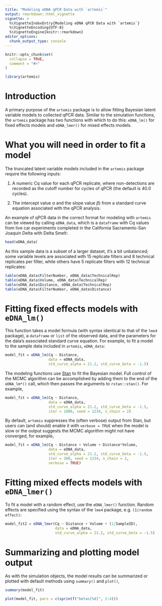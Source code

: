 ```yaml
---
title: "Modeling eDNA qPCR Data with `artemis`"
output: rmarkdown::html_vignette
vignette: >
  %\VignetteIndexEntry{Modeling eDNA qPCR Data with `artemis`}
  %\VignetteEncoding{UTF-8}
  %\VignetteEngine{knitr::rmarkdown}
editor_options: 
  chunk_output_type: console
---
```


```r
knitr::opts_chunk$set(
  collapse = TRUE,
  comment = "#>"
)
```

```r
library(artemis)
```

# Introduction

A primary purpose of the `artemis` package is to allow fitting Bayesian latent variable models to
collected qPCR data. Similar to the simulation functions, the `artemis`
package has two functions with which to do this: `eDNA_lm()` for fixed effects models and `eDNA_lmer()`
for mixed effects models.

# What you will need in order to fit a model

The truncated latent variable models included in the `artemis` package require the following inputs:

1. A numeric Cq value for each qPCR replicate, where non-detections are recorded as the cutoff number for cycles of qPCR (the default is 40.0 cycles).

2. The intercept value $\alpha$ and the slope value $\beta$) from a standard curve equation associated with the qPCR analysis.

An example of qPCR data in the correct format for modeling with `artemis` can be viewed by calling `eDNA_data`, which is a `dataframe` with Cq values from live car experiments completed in the California Sacramento-San Joaquin Delta with Delta Smelt:

```r
head(eDNA_data)

```

As this sample data is a subset of a larger dataset, it's a bit unbalanced; some variable levels are associated with 15 replicate filters and 8 technical replicates per filter, while others have 5 replicate filters with 12 technical replicates:

```r
table(eDNA_data$FilterNumber, eDNA_data$TechnicalRep)
table(eDNA_data$Volume, eDNA_data$TechnicalRep)
table(eDNA_data$Distance, eDNA_data$TechnicalRep)
table(eDNA_data$FilterNumber, eDNA_data$Distance)

```


# Fitting fixed effects models with `eDNA_lm()`

This function takes a model formula (with syntax identical to that of the `lme4` package), a `dataframe` or `list` of the observed data, and the parameters for the data's associated standard curve equation. For example, to fit a model to the sample data included in `artemis`, `eDNA_data`:

```r

model_fit = eDNA_lm(Cq ~ Distance, 
                    data = eDNA_data,
                    std_curve_alpha = 21.2, std_curve_beta = -1.5)

```

The modeling functions use [Stan](mc-stan.org) to fit the Bayesian
model. Full control of the MCMC algorithm can be accomplished by adding them to the end of the `eDNA_lm*()` call, which then passes the arguments to `rstan::stan()`. For example, 


```r
model_fit = eDNA_lm(Cq ~ Distance, 
                    data = eDNA_data,
                    std_curve_alpha = 21.2, std_curve_beta = -1.5,
                    iter = 1000, seed = 1234, n_chain = 2)

```

By default, `artemis` suppresses the (often verbose) output from Stan,
but users can (and should) enable it with `verbose = TRUE` when the model is slow or the
output suggests the MCMC algorithm might not have converged, for example,

```r
model_fit = eDNA_lm(Cq ~ Distance + Volume + Distance*Volume, 
                    data = eDNA_data,
                    std_curve_alpha = 21.2, std_curve_beta = -1.5,
                    iter = 300, seed = 1234, n_chain = 2,
                    verbose = TRUE)
```

# Fitting mixed effects models with `eDNA_lmer()`

To fit a model with a random effect, use the
`eDNA_lmer()` function. Random effects are specified using the syntax of the `lme4` package, e.g. `(1|random effect)`:

```r

model_fit2 = eDNA_lmer(Cq ~ Distance + Volume + (1|SampleID),
                       data = eDNA_data,
                       std_curve_alpha = 21.2, std_curve_beta = -1.5)

```

# Summarizing and plotting model output

As with the simulation objects, the model results can be summarized or plotted with default methods using
`summary()` and `plot()`,

```r
summary(model_fit)

plot(model_fit, pars = c(sprintf("betas[%d]", 2:4)))
```

